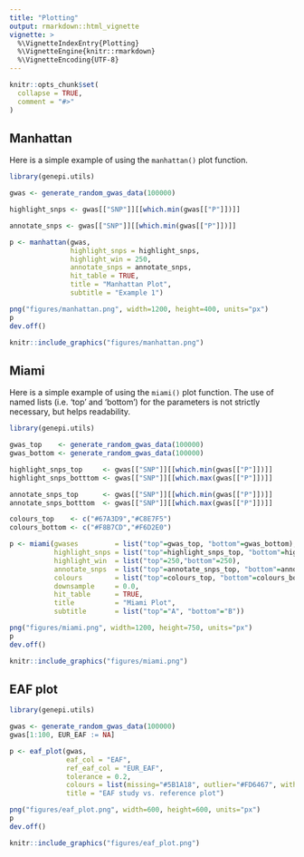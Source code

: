 ```yaml
---
title: "Plotting"
output: rmarkdown::html_vignette
vignette: >
  %\VignetteIndexEntry{Plotting}
  %\VignetteEngine{knitr::rmarkdown}
  %\VignetteEncoding{UTF-8}
---
```


```r
knitr::opts_chunk$set(
  collapse = TRUE,
  comment = "#>"
)
```

## Manhattan

Here is a simple example of using the `manhattan()` plot function. 

```r
library(genepi.utils)

gwas <- generate_random_gwas_data(100000)

highlight_snps <- gwas[["SNP"]][[which.min(gwas[["P"]])]]

annotate_snps <- gwas[["SNP"]][[which.min(gwas[["P"]])]]

p <- manhattan(gwas,
               highlight_snps = highlight_snps,
               highlight_win = 250,
               annotate_snps = annotate_snps,
               hit_table = TRUE,
               title = "Manhattan Plot",
               subtitle = "Example 1")
```
```r
png("figures/manhattan.png", width=1200, height=400, units="px")
p
dev.off()
```
```r
knitr::include_graphics("figures/manhattan.png")
```

## Miami

Here is a simple example of using the `miami()` plot function. The use of named lists (i.e. 'top' and 'bottom') for the parameters is not strictly necessary, but helps readability. 

```r
library(genepi.utils)

gwas_top    <- generate_random_gwas_data(100000)
gwas_bottom <- generate_random_gwas_data(100000)

highlight_snps_top     <- gwas[["SNP"]][[which.min(gwas[["P"]])]]
highlight_snps_botttom <- gwas[["SNP"]][[which.max(gwas[["P"]])]]

annotate_snps_top      <- gwas[["SNP"]][[which.min(gwas[["P"]])]]
annotate_snps_botttom  <- gwas[["SNP"]][[which.max(gwas[["P"]])]]

colours_top    <- c("#67A3D9","#C8E7F5")
colours_bottom <- c("#F8B7CD","#F6D2E0")

p <- miami(gwases         = list("top"=gwas_top, "bottom"=gwas_bottom),
           highlight_snps = list("top"=highlight_snps_top, "bottom"=highlight_snps_botttom),
           highlight_win  = list("top"=250,"bottom"=250),
           annotate_snps  = list("top"=annotate_snps_top, "bottom"=annotate_snps_botttom),
           colours        = list("top"=colours_top, "bottom"=colours_bottom),
           downsample     = 0.0, 
           hit_table      = TRUE,
           title          = "Miami Plot",
           subtitle       = list("top"="A", "bottom"="B"))
```
```r
png("figures/miami.png", width=1200, height=750, units="px")
p
dev.off()
```
```r
knitr::include_graphics("figures/miami.png")
```


## EAF plot
```r
library(genepi.utils)

gwas <- generate_random_gwas_data(100000)
gwas[1:100, EUR_EAF := NA]

p <- eaf_plot(gwas,
              eaf_col = "EAF",
              ref_eaf_col = "EUR_EAF",
              tolerance = 0.2,
              colours = list(missing="#5B1A18", outlier="#FD6467", within="#7294D4"),
              title = "EAF study vs. reference plot")
```
```r
png("figures/eaf_plot.png", width=600, height=600, units="px")
p
dev.off()
```
```r
knitr::include_graphics("figures/eaf_plot.png")
```
